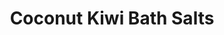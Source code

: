 ---
title: "Coconut Kiwi Bath Salts"
subtitle: ""
creator: ""
categories: ["bath"]
featuredImage: "../src/assets/images/item/bath/DSC03070.png"
views: ["../src/assets/images/item/bath/DSC03070.png","../src/assets/images/item/bath/DSC03071.png","../src/assets/images/item/bath/DSC03072.png","../src/assets/images/item/bath/DSC03073.png"]
nextItem: []
---